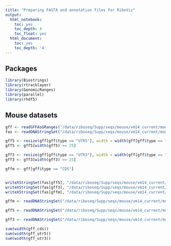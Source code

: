 ```yaml
---
title: "Preparing FASTA and annotation files for RiboViz"
output:
  html_notebook:
    toc: yes
    toc_depth: 4
    toc_float: yes
  html_document:
    toc: yes
    toc_depth: '4'
---
```


## Packages
```r
library(Biostrings)
library(rtracklayer)
library(GenomicRanges)
library(parallel)
library(rhdf5)
```

## Mouse datasets
```r
gff <- readGFFAsGRanges("/data/riboseq/Supp/seqs/mouse/vm14_current/mouse_appris_cdna.gff3")
fas <- readDNAStringSet("/data/riboseq/Supp/seqs/mouse/vm14_current/mouse_appris_cdna.fa")
```

```r
gff5 <- resize(gff[gff$type == "UTR5"], width = width(gff[gff$type == "UTR5"])+20)
gff5 <- gff5[width(gff5) >= 25]

gff3 <- resize(gff[gff$type == "UTR3"], width = width(gff[gff$type == "UTR3"])+20, fix="end")
gff3 <- gff3[width(gff3) >= 25]

gffm <- gff[gff$type == "CDS"]


writeXStringSet(fas[gff5], "/data/riboseq/Supp/seqs/mouse/vm14_current/mouse_appris_utr5_2.fa")
writeXStringSet(fas[gff3], "/data/riboseq/Supp/seqs/mouse/vm14_current/mouse_appris_utr3_2.fa")
writeXStringSet(fas[gffm], "/data/riboseq/Supp/seqs/mouse/vm14_current/mouse_appris_onlycds_2.fa")
```

```r
gffm <- readDNAStringSet("/data/riboseq/Supp/seqs/mouse/vm14_current/mouse_appris_onlycds.fa")
```

```r
gff5 <- readDNAStringSet("/data/riboseq/Supp/seqs/mouse/vm14_current/mouse_appris_utr5.fa")
```

```r
gff3 <- readDNAStringSet("/data/riboseq/Supp/seqs/mouse/vm14_current/mouse_appris_utr3.fa")

```

```r
sum(width(gff_cds))
sum(width(gff_utr5))
sum(width(gff_utr3))



```

